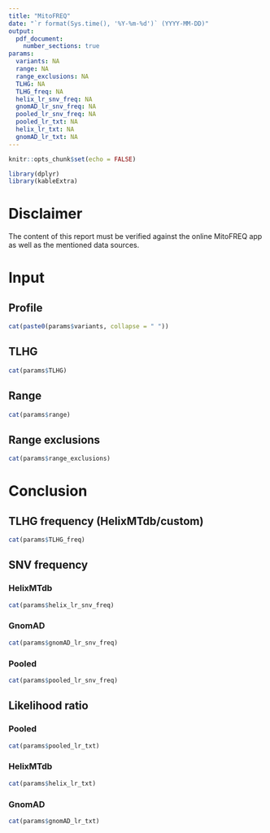 ```yaml
---
title: "MitoFREQ"
date: "`r format(Sys.time(), '%Y-%m-%d')` (YYYY-MM-DD)"
output: 
  pdf_document:
    number_sections: true
params:
  variants: NA
  range: NA
  range_exclusions: NA
  TLHG: NA
  TLHG_freq: NA
  helix_lr_snv_freq: NA
  gnomAD_lr_snv_freq: NA
  pooled_lr_snv_freq: NA
  pooled_lr_txt: NA
  helix_lr_txt: NA
  gnomAD_lr_txt: NA
---
```


```r
knitr::opts_chunk$set(echo = FALSE)
```

```r
library(dplyr)
library(kableExtra)
```

# Disclaimer

The content of this report must be verified against the online MitoFREQ app as well as the mentioned data sources.

# Input

## Profile

```r
cat(paste0(params$variants, collapse = " "))
```

## TLHG

```r
cat(params$TLHG)
```

## Range

```r
cat(params$range)
```

## Range exclusions

```r
cat(params$range_exclusions)
```


# Conclusion

## TLHG frequency (HelixMTdb/custom)

```r
cat(params$TLHG_freq)
```

## SNV frequency


### HelixMTdb

```r
cat(params$helix_lr_snv_freq)
```

### GnomAD

```r
cat(params$gnomAD_lr_snv_freq)
```

### Pooled

```r
cat(params$pooled_lr_snv_freq)
```



## Likelihood ratio

### Pooled

```r
cat(params$pooled_lr_txt)
```

### HelixMTdb

```r
cat(params$helix_lr_txt)
```

### GnomAD

```r
cat(params$gnomAD_lr_txt)
```


